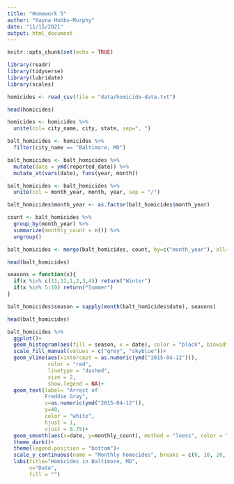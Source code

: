 ```yaml
---
title: "Homework 5"
author: "Kayna Hobbs-Murphy"
date: "11/15/2021"
output: html_document
---
```


```r
knitr::opts_chunk$set(echo = TRUE)
```

```r
library(readr)
library(tidyverse)
library(lubridate)
library(scales)
```


```r
homicides <- read_csv(file = "data/homicide-data.txt")
```

```r
head(homicides)
```

```r
homicides <- homicides %>% 
  unite(col= city_name, city, state, sep=", ") 

balt_homicides <- homicides %>% 
  filter(city_name == "Baltimore, MD")

balt_homicides <- balt_homicides %>% 
  mutate(date = ymd(reported_date)) %>% 
  mutate_at(vars(date), funs(year, month))

balt_homicides <- balt_homicides %>% 
  unite(col = month_year, month, year, sep = "/")

balt_homicides$month_year <- as.factor(balt_homicides$month_year)

count <- balt_homicides %>% 
  group_by(month_year) %>% 
  summarize(monthly_count = n()) %>% 
  ungroup()

balt_homicides <- merge(balt_homicides, count, by=c("month_year"), all=TRUE, sort=FALSE)

head(balt_homicides)
```


```r
seasons = function(x){
  if(x %in% c(11,12,1,2,3,4)) return("Winter")
  if(x %in% 5:10) return("Summer")
}

balt_homicides$season = sapply(month(balt_homicides$date), seasons)

head(balt_homicides)
```

```r
balt_homicides %>% 
  ggplot()+ 
  geom_histogram(aes(fill = season, x = date), color = "black", binwidth = 27)+
  scale_fill_manual(values = c("grey", "skyblue"))+
  geom_vline(aes(xintercept = as.numeric(ymd("2015-04-12"))),
             color = "red",
             linetype = "dashed",
             size = 2,
             show.legend = NA)+ 
  geom_text(label= "Arrest of
            Freddie Gray",
            x=as.numeric(ymd("2015-04-12")),
            y=40,
            color = "white",
            hjust = 1,
            vjust = 0.75)+
  geom_smooth(aes(x=date, y=monthly_count), method = "loess", color = "blue", size = 1.5, se = FALSE, span = 0.1)+
  theme_dark()+
  theme(legend.position = "bottom")+
  scale_y_continuous(name = "Monthly homocides", breaks = c(0, 10, 20, 30, 40))+
  labs(title="Homicides in Baltimore, MD",
       x="Date",
       fill = "")
```